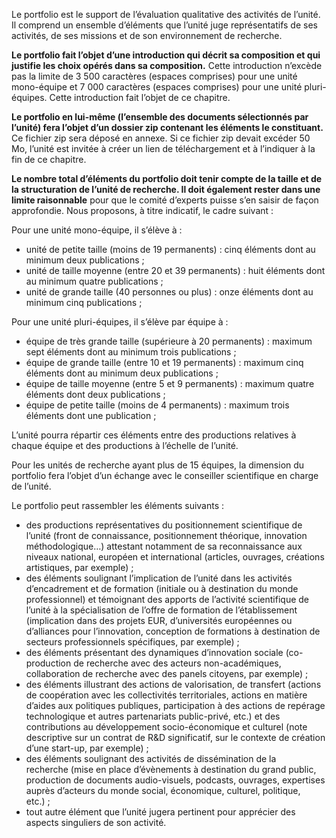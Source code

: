 Le portfolio est le support de l'évaluation qualitative des activités de l'unité. Il comprend un ensemble d'éléments que l'unité juge représentatifs de ses activités, de ses missions et de son environnement de recherche.

**Le portfolio fait l'objet d'une introduction qui décrit sa composition et qui justifie les choix opérés dans sa composition.** Cette introduction n'excède pas la limite de 3 500 caractères (espaces comprises) pour une unité mono-équipe et 7 000 caractères (espaces comprises) pour une unité pluri-équipes. Cette introduction fait l'objet de ce chapitre.

**Le portfolio en lui-même (l'ensemble des documents sélectionnés par l'unité) fera l'objet d'un dossier zip contenant les éléments le constituant.** Ce fichier zip sera déposé en annexe. Si ce fichier zip devait excéder 50 Mo, l'unité est invitée à créer un lien de téléchargement et à l'indiquer à la fin de ce chapitre.

**Le nombre total d'éléments du portfolio doit tenir compte de la taille et de la structuration de l'unité de recherche. Il doit également rester dans une limite raisonnable** pour que le comité d'experts puisse s'en saisir de façon approfondie. Nous proposons, à titre indicatif, le cadre suivant :

Pour une unité mono-équipe, il s'élève à :

- unité de petite taille (moins de 19 permanents) : cinq éléments dont au minimum deux publications ;
- unité de taille moyenne (entre 20 et 39 permanents) : huit éléments dont au minimum quatre publications ;
- unité de grande taille (40 personnes ou plus) : onze éléments dont au minimum cinq publications ;

Pour une unité pluri-équipes, il s'élève par équipe à :

- équipe de très grande taille (supérieure à 20 permanents) : maximum sept éléments dont au minimum trois publications ;
- équipe de grande taille (entre 10 et 19 permanents) : maximum cinq éléments dont au minimum deux publications ;
- équipe de taille moyenne (entre 5 et 9 permanents) : maximum quatre éléments dont deux publications ;
- équipe de petite taille (moins de 4 permanents) : maximum trois éléments dont une publication ;

L'unité pourra répartir ces éléments entre des productions relatives à chaque équipe et des productions à l'échelle de l'unité.

Pour les unités de recherche ayant plus de 15 équipes, la dimension du portfolio fera l'objet d'un échange avec le conseiller scientifique en charge de l'unité.

Le portfolio peut rassembler les éléments suivants :

- des productions représentatives du positionnement scientifique de l'unité (front de connaissance, positionnement théorique, innovation méthodologique…) attestant notamment de sa reconnaissance aux niveaux national, européen et international (articles, ouvrages, créations artistiques, par exemple) ;
- des éléments soulignant l'implication de l'unité dans les activités d'encadrement et de formation (initiale ou à destination du monde professionnel) et témoignant des apports de l'activité scientifique de l'unité à la spécialisation de l'offre de formation de l'établissement (implication dans des projets EUR, d'universités européennes ou d'alliances pour l'innovation, conception de formations à destination de secteurs professionnels spécifiques, par exemple) ;
- des éléments présentant des dynamiques d'innovation sociale (co-production de recherche avec des acteurs non-académiques, collaboration de recherche avec des panels citoyens, par exemple) ;
- des éléments illustrant des actions de valorisation, de transfert (actions de coopération avec les collectivités territoriales, actions en matière d'aides aux politiques publiques, participation à des actions de repérage technologique et autres partenariats public-privé, etc.) et des contributions au développement socio-économique et culturel (note descriptive sur un contrat de R&D significatif, sur le contexte de création d'une start-up, par exemple) ;
- des éléments soulignant des activités de dissémination de la recherche (mise en place d'évènements à destination du grand public, production de documents audio-visuels, podcasts, ouvrages, expertises auprès d'acteurs du monde social, économique, culturel, politique, etc.) ;
- tout autre élément que l'unité jugera pertinent pour apprécier des aspects singuliers de son activité.
